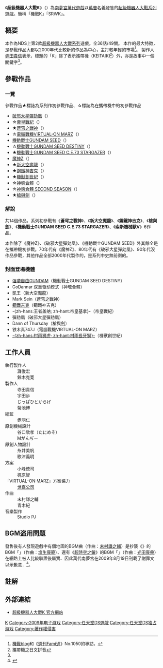 {{Infobox VG
| title = 超級機械人大戰K
| japanese = スーパーロボット大戦K
| image =[[File:Super_Robot_Wars_K.jpg|File:Super Robot Wars K.jpg]]
| caption =「超級機器人大戰K」的遊戲封面
| language =
| developer = エーアイ
| publisher = [[南夢宮萬代遊戲|南夢宮萬代遊戲]]
| series =[[超級機械人大戰系列|超級機械人大戰系列]]
| released = 2009年3月20日
| genre = [[回合制|回合制]][[戰略|戰略]][[電子角色扮演遊戲|RPG]]
| modes = [[單人遊戲|單人遊戲]]
| platforms = [[Nintendo_DS|Nintendo DS]]
}}
{{noteTA|G1=Anime
|1=zh-hans:强袭自由; zh-tw:攻擊自由; zh-hk:突擊自由;
}}

《'''超級機器人大戰K'''》（{{lang-ja|スーパーロボット大戦K}}）為[[南夢宮萬代遊戲|南夢宮萬代遊戲]]以[[萬普|萬普]]名義發售的[[超級機器人大戰系列|超級機器人大戰系列]]遊戲。簡稱「機戰K」「SRWK」。

== 概要 ==
本作為NDS上第2款[[超級機器人大戰系列|超級機器人大戰系列]]遊戲。全36話/49關。
本作的最大特徴，是參戰作品大都以2000年代比較新的作品為中心，主打較年輕的市場<ref name="AB">[http://blog.spalog.jp/?eid=698275 機戰blog]和《[[Fami通|週刊Fami通]]》No.1050的專訪。</ref>。
製作人[[寺田貴信|寺田貴信]]表示，標題的「K」除了表示攜帶機（KEITAIKI<ref>攜帶機之日文拼音</ref>）外，亦是故事中一個關鍵字<ref name="AB" />。

== 參戰作品 ==
=== 一覽 ===
參戰作品★標誌為系列作初參戰作品、☆標誌為在攜帶機中的初參戰作品
* [[破邪大星彈劾凰|破邪大星彈劾凰]]（{{lang|ja|破邪大星ダンガイオー}}）
* ☆[[帝皇戰紀|帝皇戰紀]]（{{lang|ja|オーバーマン キングゲイナー}}）
* ★[[蒼穹之戰神|蒼穹之戰神]]（{{lang|ja|蒼穹のファフナー}}）
* ☆[[電腦戰機|電腦戰機VIRTUAL-ON MARZ]]（{{lang|ja|電脳戦機バーチャロン マーズ}}）
* [[機動戰士GUNDAM_SEED|機動戰士GUNDAM SEED]]（{{lang|ja|機動戦士ガンダムSEED}}）
* ☆[[機動戰士GUNDAM_SEED_DESTINY|機動戰士GUNDAM SEED DESTINY]]（{{lang|ja|機動戦士ガンダムSEED DESTINY}}）
* ★[[機動戰士GUNDAM_SEED_C.E.73_STARGAZER|機動戰士GUNDAM SEED C.E.73 STARGAZER]]（{{lang|ja|機動戦士ガンダムSEED C.E.73-STARGAZER-}}）
* [[魔神Z|魔神Z]]（{{lang|ja|マジンガーZ}}）
* ★[[新大空魔龍|新大空魔龍]]（{{lang|ja|ガイキング LEGEND OF DAIKU-MARYU}}）
* ★[[鋼鐵神吉克|鋼鐵神吉克]]（{{lang|ja|鋼鉄神ジーグ}}）
* ★[[機獸創世紀|機獸創世紀]]（{{lang|ja|機獣創世記ゾイドジェネシス}}）
* ☆[[神魂合體|神魂合體]]（{{lang|ja|神魂合体ゴーダンナー!!}}）
* ☆[[神魂合體|神魂合體 SECOND SEASON]]（{{lang|ja|神魂合体ゴーダンナー!! SECOND SEASON}}）
* ★[[槍與劍|槍與劍]]（{{lang|ja|ガン×ソード}}）

=== 解說 ===
共14個作品。系列初參戰有《'''蒼穹之戰神'''》、《'''新大空魔龍'''》、《'''鋼鐵神吉克'''》、《'''槍與劍'''》、《'''機動戰士GUNDAM SEED C.E.73 STARGAZER'''》、《'''索斯機械獸V'''》6作品。

本作除了《魔神Z》、《破邪大星彈劾凰》、《機動戰士GUNDAM SEED》外其餘全是在攜帶機初參戰。70年代有《魔神Z》、80年代有《破邪大星彈劾凰》、90年代沒作品參戰，其他作品全部2000年代製作的，是系列中史無前例的。

=== 封面登場機體 ===
* [[ZGMF-X20A_Strike_Freedom|强袭自由GUNDAM]]（機動戰士GUNDAM SEED DESTINY）
* GoDannar 双重驱动模式（神魂合體）
* 凱王（新大空魔龍）
* Mark Sein（蒼穹之戰神）
* [[鋼鐵神吉克#鋼鐵神吉克|鋼鐵吉克]]（鋼鐵神吉克）
* -{zh-hans:王者盖纳; zh-hant:帝皇基拿}-（帝皇戰紀）
* 彈劾凰（破邪大星彈劾凰）
* Dann of Thursday（槍與劍）
* 铁木真747J（電腦戰機VIRTUAL-ON MARZ）
* [[索斯機械獸V#里奧金屬的機獸|-{zh-hans:村雨狮虎; zh-hant:村雨長牙獅}-]]（機獸創世紀）

== 工作人員 ==
;執行製作人
:灘俊宏 
:鈴木克寛 
;製作人 
:寺田貴信 
:宇田歩 
:じっぱひとからげ 
:菊池博 
;總監 
:赤羽仁 
;原創機械設計 
:谷口欣孝（たにめそ）
:Mがんぢー
;原創人物設計 
:糸井美帆 
:歌津義明 
;方案 
:小峰徳司
:梶原智
;「VIRTUAL-ON MARZ」方案協力 
:[[世嘉公司|世嘉公司]] 
;作曲 
:末村謙之輔 
:青木紀 
;音樂製作
:Studio PJ 

== BGM盗用問題 ==
發售後有人發現遊戲中有個地圖的BGM曲（作曲：[[末村謙之輔|末村謙之輔]]）是抄襲《{{lang|ja|[[四狂神戰記II|エストポリス伝記II]]}}》的BGM「{{lang|ja|地上を救う者}}」（作曲：[[塩生康範|塩生康範]]）、還有《[[超時空之鑰|超時空之鑰]]》的BGM「{{lang|ja|魔王決戦}}」（作曲：[[光田康典|光田康典]]）在網路上被人比較驗證後屬實、因此萬代南夢宮在2009年8月19日刊載了謝罪文以示歉意．<ref>{{Cite book|title=「スーパーロボット大戦K」楽曲使用に関するお詫びとお知らせ|url=http://www.bandainamcogames.co.jp/cs_support/info/spwk.html|date=2009-08-19|accessdate=2011-10-05|archive-url=https://web.archive.org/web/20100210184113/http://www.bandainamcogames.co.jp/cs_support/info/spwk.html|archive-date=2010-02-10|dead-url=yes}}</ref>。

== 註解 ==
{{reflist}}

== 外部連結 ==
*[http://www.suparobo.jp/srw_lineup/srw_k/index.html  超級機器人大戰K 官方網站]

{{超級機器人大戰系列}}
{{DEFAULTSORT:Super Robot Wars K}}
[[Category:超级机器人大战系列电子游戏|K]]
[[Category:2009年电子游戏|Category:2009年电子游戏]]
[[Category:任天堂DS遊戲|Category:任天堂DS遊戲]]
[[Category:任天堂DS独占游戏|Category:任天堂DS独占游戏]]
[[Category:著作權侵害|Category:著作權侵害]]